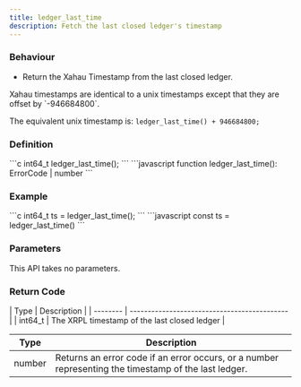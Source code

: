 ```yaml
---
title: ledger_last_time
description: Fetch the last closed ledger's timestamp
---
```


### Behaviour

* Return the Xahau Timestamp from the last closed ledger.

<Aside type="tip">
Xahau timestamps are identical to a unix timestamps except that they are offset by `-946684800`.

The equivalent unix timestamp is: `ledger_last_time() + 946684800;`
</Aside>

### Definition

<Tabs>
<TabItem label="C">
```c
int64_t ledger_last_time();
```


</TabItem>

<TabItem label="JavaScript">
```javascript
function ledger_last_time(): ErrorCode | number
```
</TabItem>
</Tabs>

### Example

<Tabs>
<TabItem label="C">
```c
int64_t ts =
    ledger_last_time();
```


</TabItem>

<TabItem label="JavaScript">
```javascript
const ts = ledger_last_time()
```
</TabItem>
</Tabs>



### Parameters

This API takes no parameters.

### Return Code

<Tabs>
<TabItem label="C">
| Type     | Description                                  |
| -------- | -------------------------------------------- |
| int64_t | The XRPL timestamp of the last closed ledger |


</TabItem>

<TabItem label="JavaScript">


| Type   | Description                                                                                          |
| ------ | ---------------------------------------------------------------------------------------------------- |
| number | Returns an error code if an error occurs, or a number representing the timestamp of the last ledger. |
</TabItem>
</Tabs>

